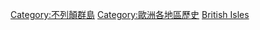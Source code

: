 {{Commons category|History of the United Kingdom}}
{{catmore}}

[[Category:不列顛群島|Category:不列顛群島]]
[[Category:歐洲各地區歷史|Category:歐洲各地區歷史]]
[[Category:各島嶼歷史|British Isles]]